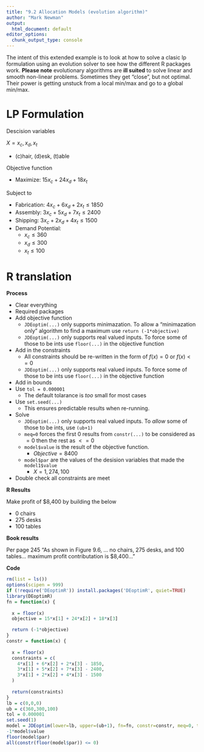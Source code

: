 ```yaml
---
title: "9.2 Allocation Models (evolution algorithm)"
author: "Mark Newman"
output:
  html_document: default
editor_options: 
  chunk_output_type: console
---
```


The intent of this extended example is to look at how to solve a clasic lp formulation using an evolution solver to see how the different R packages work. **Please note** evolutionary algorithms are **ill suited** to solve linear and smooth non-linear problems. Sometimes they get "close", but not optimal. Their power is getting unstuck from a local min/max and go to a global min/max.

# LP Formulation

Descision variables

$X = x_{c}, x_{d}, x_{t}$

* (c)hair, (d)esk, (t)able

Objective function

* Maximize: $15x_{c} + 24x_{d} + 18x_{t}$
  
Subject to

* Fabrication: $4x_{c} + 6x_{d} + 2x_{t} \leq 1850$
* Assembly: $3x_{c} + 5x_{d} + 7x_{t} \leq 2400$
* Shipping: $3x_{c} + 2x_{d} + 4x_{t} \leq 1500$
* Demand Potential:
    * $x_{c} \leq 360$
    * $x_{d} \leq 300$
    * $x_{t} \leq 100$

# R translation

**Process**

* Clear everything
* Required packages
* Add objective function
    * `JDEoptim(...)` only supports minimazation. To allow a "minimazation only" algorithm to find a maximum use `return (-1*objective)`
    * `JDEoptim(...)` only supports real valued inputs. To force some of those to be ints use `floor(...)` in the objective function
* Add in the constraints
    * All constraints should be re-written in the form of $f(x) = 0$ or $f(x) <= 0$
    * `JDEoptim(...)` only supports real valued inputs. To force some of those to be ints use `floor(...)` in the objective function
* Add in bounds
* Use `tol = 0.000001`
    * The default tolarance is _too_ small for most cases
* Use `set.seed(...)`
    * This ensures predictable results when re-running.
* Solve
    * `JDEoptim(...)` only supports real valued inputs. To _allow_ some of those to be ints, use `(ub+1)`
    * `meq=0` forces the first $0$ results from `constr(...)` to be considered as $=0$ then the rest as $<=0$
    * `model$value` is the result of the objective function.
        * $Objective = 8400$
    * `model$par` are the values of the desision variables that made the `model1$value`
        * $X = 1,274,100$
* Double check all constraints are meet

**R Results**

Make profit of $8,400 by building the below

* 0 chairs
* 275 desks
* 100 tables

**Book results**

Per page 245 "As shown in Figure 9.6, ... no chairs, 275 desks, and 100 tables... maximum profit contributation is $8,400..."

**Code**
```r
rm(list = ls())
options(scipen = 999)
if (!require('DEoptimR')) install.packages('DEoptimR', quiet=TRUE)
library(DEoptimR)
fn = function(x) {
  
  x = floor(x)
  objective = 15*x[1] + 24*x[2] + 18*x[3]

  return (-1*objective)
}
constr = function(x) {
  
  x = floor(x)
  constraints = c(
    4*x[1] + 6*x[2] + 2*x[3] - 1850,
    3*x[1] + 5*x[2] + 7*x[3] - 2400,
    3*x[1] + 2*x[2] + 4*x[3] - 1500
  )
    
  return(constraints)
}
lb = c(0,0,0)
ub = c(360,300,100)
tol = 0.000001
set.seed(1)
model = JDEoptim(lower=lb, upper=(ub+1), fn=fn, constr=constr, meq=0, tol=tol)
-1*model$value
floor(model$par)
all(constr(floor(model$par)) <= 0)
```

